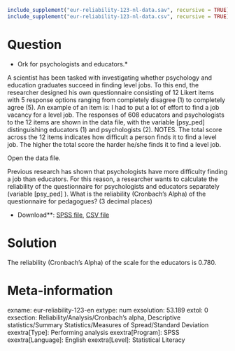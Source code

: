 ```r
include_supplement("eur-reliability-123-nl-data.sav", recursive = TRUE)
include_supplement("eur-reliability-123-nl-data.csv", recursive = TRUE)
```

Question
========
* Ork for psychologists and educators.*

A scientist has been tasked with investigating whether psychology and education graduates succeed in finding level jobs. To this end, the researcher designed his own questionnaire consisting of 12 Likert items with 5 response options ranging from completely disagree (1) to completely agree (5). An example of an item is: I had to put a lot of effort to find a job vacancy for a level job. The responses of 608 educators and psychologists to the 12 items are shown in the data file, with the variable [psy_ped] distinguishing educators (1) and psychologists (2). NOTES. The total score across the 12 items indicates how difficult a person finds it to find a level job. The higher the total score the harder he/she finds it to find a level job.

Open the data file.

Previous research has shown that psychologists have more difficulty finding a job than educators. For this reason, a researcher wants to calculate the reliability of the questionnaire for psychologists and educators separately (variable [psy_ped] ). What is the reliability (Cronbach's Alpha) of the questionnaire for pedagogues? (3 decimal places)


* Download**: [SPSS file](eur-reliability-123-nl-data.sav), [CSV file](eur-reliability-123-nl-data.csv)

Solution
========
The reliability (Cronbach's Alpha) of the scale for the educators is 0.780.

Meta-information
================
exname: eur-reliability-123-en
extype: num
exsolution: 53.189
extol: 0
exsection: Reliability/Analysis/Cronbach's alpha, Descriptive statistics/Summary Statistics/Measures of Spread/Standard Deviation
exextra[Type]: Performing analysis
exextra[Program]: SPSS
exextra[Language]: English
exextra[Level]: Statistical Literacy
